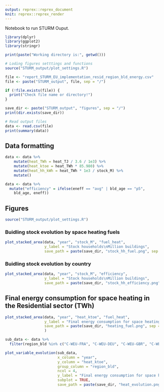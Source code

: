 ```yaml
---
output: reprex::reprex_document
knit: reprex::reprex_render
---
```


Notebook to run STURM Ouput.

```r
library(dplyr)
library(ggplot2)
library(stringr)

print(paste("Working directory is:", getwd()))

# Loding figures setttings and functions
source("STURM_output/plot_settings.R")

```

```r
file <- "report_STURM_EU_implementation_resid_region_bld_energy.csv"
file <- paste("STURM_output", file, sep = "/")

if (!file.exists(file)) {
  print("Check file name or directory!")
}

save_dir <- paste("STURM_output", "figures", sep = "/")
print(dir.exists(save_dir))
```

```r
# Read output files
data <- read.csv(file)
print(summary(data))
```

## Data formatting
```r
data <- data %>%
    mutate(heat_TWh = heat_TJ / 3.6 / 1e3) %>%
    mutate(heat_ktoe = heat_TWh * 85.980) %>%
    mutate(heat_hh_kWh = heat_TWh * 1e3 / stock_M) %>%
    mutate()

data <- data %>%
  mutate("efficiency" = ifelse(eneff == "avg" | bld_age == "p5",
    bld_age, eneff))
```

## Figures

```r
source("STURM_output/plot_settings.R")
```

### Buidling stock evolution by space heating fuels
```r
plot_stacked_area(data, "year", "stock_M", "fuel_heat",
                  y_label = "Stock households\nMillion buildings",
                  save_path = paste(save_dir, "stock_hh_fuel.png", sep = "/"))
```

### Buidling stock evolution by country
```r
plot_stacked_area(data, "year", "stock_M", "efficiency",
                  y_label = "Stock households\nMillion buildings",
                  save_path = paste(save_dir, "stock_hh_efficiency.png", sep = "/"))
```

## Final energy consumption for space heating in the Residential sector (TWh)
```r
plot_stacked_area(data, "year", "heat_ktoe", "fuel_heat",
                  y_label = "Final energy consumption for space heating\nResidential sector\nktoe",
                  save_path = paste(save_dir, "heating_fuel.png", sep = "/")
                  )
```

```r
sub_data <- data %>%
  filter(region_bld %in% c("C-WEU-FRA", "C-WEU-DEU", "C-WEU-GBR", "C-WEU-ITA"))

plot_variable_evolution(sub_data,
                        x_column = "year",
                        y_column = "heat_ktoe",
                        group_column = "region_bld",
                        ncol = 4,
                        y_label = "Final energy consumption for space heating\nResidential sector\nktoe",
                        subplot = TRUE,
                        save_path = paste(save_dir, "heat_evolution.png", sep="/"))
```




